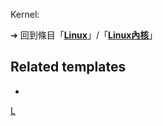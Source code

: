 Kernel: {{LSR
| article = Linux
| latest release version = 5.18.8<ref name="latest stable">{{cite mailing list
 | title       = Linux 5.18.8
 | url         = https://lkml.org/lkml/2022/6/29/160
 | date        = 2022-06-29
 | accessdate  = 2022-06-29
 | last        = Kroah-Hartman
 | first       = Greg
 | author-link = 葛雷格·克羅哈曼
 | mailinglist = [[LKML]]}}</ref>
 | latest release date = {{Start date and age|2022|06|29|df=yes}}
}}<noinclude>
{{Template reference list}}

➔ 回到條目「'''[[Linux]]'''」/「'''[[Linux內核]]'''」

==Related templates==
* {{Tl|Timeline Linux Kernel}}

[[Category:最新稳定版模板|L]]
</noinclude>